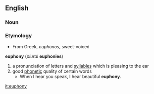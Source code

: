 == English ==
=== Noun ===
=== Etymology ===
*From Greek, ''euphōnos'', sweet-voiced
'''euphony''' (''plural'' '''euphonies''')
# a pronunciation of letters and [[syllable]]s which is pleasing to the ear
# good [[phonetic]] quality of certain words
#* When I hear you speak, I hear beautiful '''euphony'''.

[[it:euphony]]